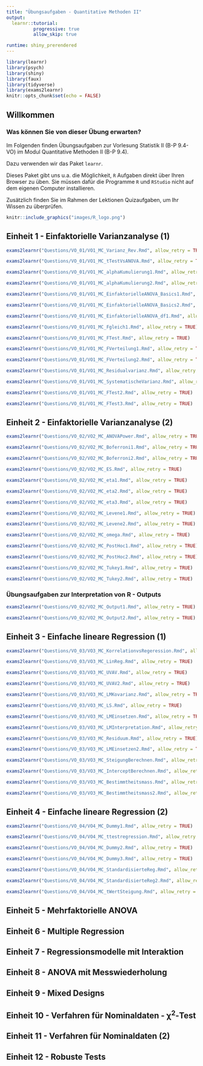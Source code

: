 ```yaml
---
title: "Übungsaufgaben - Quantitative Methoden II"
output: 
  learnr::tutorial:
          progressive: true
          allow_skip: true

runtime: shiny_prerendered
---
```


```r
library(learnr)
library(psych)
library(shiny)
library(faux)
library(tidyverse)
library(exams2learnr)
knitr::opts_chunk$set(echo = FALSE)
```

## Willkommen

### Was können Sie von dieser Übung erwarten?

Im Folgenden finden Übungsaufgaben zur Vorlesung Statistik II (B-P 9.4-VO) im Modul Quantitative Methoden II (B-P 9.4).

Dazu verwenden wir das Paket `learnr`.

Dieses Paket gibt uns u.a. die Möglichkeit, `R` Aufgaben direkt über Ihren Browser zu üben. Sie müssen dafür die Programme `R` und `RStudio` nicht auf dem eigenen Computer installieren.

Zusätzlich finden Sie im Rahmen der Lektionen Quizaufgaben, um Ihr Wissen zu überprüfen.

```r
knitr::include_graphics("images/R_logo.png")
```

## Einheit 1 - Einfaktorielle Varianzanalyse (1)


```r
exams2learnr("Questions/VO_01/VO1_MC_Varianz_Rev.Rmd", allow_retry = TRUE)
```

```r
exams2learnr("Questions/VO_01/VO1_MC_tTestVsANOVA.Rmd", allow_retry = TRUE)
```

```r
exams2learnr("Questions/VO_01/VO1_MC_alphaKumulierung1.Rmd", allow_retry = TRUE)
```

```r
exams2learnr("Questions/VO_01/VO1_MC_alphaKumulierung2.Rmd", allow_retry = TRUE)
```

```r
exams2learnr("Questions/VO_01/VO1_MC_EinfaktorielleANOVA_Basics1.Rmd", allow_retry = TRUE)
```

```r
exams2learnr("Questions/VO_01/VO1_MC_EinfaktorielleANOVA_Basics2.Rmd", allow_retry = TRUE)
```

```r
exams2learnr("Questions/VO_01/VO1_MC_EinfaktorielleANOVA_df1.Rmd", allow_retry = TRUE)
```

```r
exams2learnr("Questions/VO_01/VO1_MC_Fgleich1.Rmd", allow_retry = TRUE)
```

```r
exams2learnr("Questions/VO_01/VO1_MC_FTest.Rmd", allow_retry = TRUE)
```

```r
exams2learnr("Questions/VO_01/VO1_MC_FVerteilung1.Rmd", allow_retry = TRUE)
```

```r
exams2learnr("Questions/VO_01/VO1_MC_FVerteilung2.Rmd", allow_retry = TRUE)
```

```r
exams2learnr("Questions/VO_01/VO1_MC_Residualvarianz.Rmd", allow_retry = TRUE)
```

```r
exams2learnr("Questions/VO_01/VO1_MC_SystematischeVarianz.Rmd", allow_retry = TRUE)
```

```r
exams2learnr("Questions/VO_01/VO1_MC_FTest2.Rmd", allow_retry = TRUE)
```

```r
exams2learnr("Questions/VO_01/VO1_MC_FTest3.Rmd", allow_retry = TRUE)
```

## Einheit 2 - Einfaktorielle Varianzanalyse (2)

```r
exams2learnr("Questions/VO_02/VO2_MC_ANOVAPower.Rmd", allow_retry = TRUE)
```

```r
exams2learnr("Questions/VO_02/VO2_MC_Boferroni1.Rmd", allow_retry = TRUE)
```

```r
exams2learnr("Questions/VO_02/VO2_MC_Boferroni2.Rmd", allow_retry = TRUE)
```

```r
exams2learnr("Questions/VO_02/VO2_MC_ES.Rmd", allow_retry = TRUE)
```

```r
exams2learnr("Questions/VO_02/VO2_MC_eta1.Rmd", allow_retry = TRUE)
```

```r
exams2learnr("Questions/VO_02/VO2_MC_eta2.Rmd", allow_retry = TRUE)
```

```r
exams2learnr("Questions/VO_02/VO2_MC_eta3.Rmd", allow_retry = TRUE)
```

```r
exams2learnr("Questions/VO_02/VO2_MC_Levene1.Rmd", allow_retry = TRUE)
```

```r
exams2learnr("Questions/VO_02/VO2_MC_Levene2.Rmd", allow_retry = TRUE)
```

```r
exams2learnr("Questions/VO_02/VO2_MC_omega.Rmd", allow_retry = TRUE)
```

```r
exams2learnr("Questions/VO_02/VO2_MC_PostHoc1.Rmd", allow_retry = TRUE)
```

```r
exams2learnr("Questions/VO_02/VO2_MC_PostHoc2.Rmd", allow_retry = TRUE)
```

```r
exams2learnr("Questions/VO_02/VO2_MC_Tukey1.Rmd", allow_retry = TRUE)
```

```r
exams2learnr("Questions/VO_02/VO2_MC_Tukey2.Rmd", allow_retry = TRUE)
```

### Übungsaufgaben zur Interpretation von R - Outputs


```r
exams2learnr("Questions/VO_02/VO2_MC_Output1.Rmd", allow_retry = TRUE)
```


```r
exams2learnr("Questions/VO_02/VO2_MC_Output2.Rmd", allow_retry = TRUE)
```




## Einheit 3 - Einfache lineare Regression (1)

```r
exams2learnr("Questions/VO_03/VO3_MC_KorrelationvsRegeression.Rmd", allow_retry = TRUE)
```

```r
exams2learnr("Questions/VO_03/VO3_MC_LinReg.Rmd", allow_retry = TRUE)
```

```r
exams2learnr("Questions/VO_03/VO3_MC_UVAV.Rmd", allow_retry = TRUE)
```

```r
exams2learnr("Questions/VO_03/VO3_MC_UVAV2.Rmd", allow_retry = TRUE)
```

```r
exams2learnr("Questions/VO_03/VO3_MC_LMKovarianz.Rmd", allow_retry = TRUE)
```

```r
exams2learnr("Questions/VO_03/VO3_MC_LS.Rmd", allow_retry = TRUE)
```

```r
exams2learnr("Questions/VO_03/VO3_MC_LMEinsetzen.Rmd", allow_retry = TRUE)
```

```r
exams2learnr("Questions/VO_03/VO3_MC_LMInterpretation.Rmd", allow_retry = TRUE)
```

```r
exams2learnr("Questions/VO_03/VO3_MC_Residuum.Rmd", allow_retry = TRUE)
```

```r
exams2learnr("Questions/VO_03/VO3_MC_LMEinsetzen2.Rmd", allow_retry = TRUE)
```

```r
exams2learnr("Questions/VO_03/VO3_MC_SteigungBerechnen.Rmd", allow_retry = TRUE)
```

```r
exams2learnr("Questions/VO_03/VO3_MC_InterceptBerechnen.Rmd", allow_retry = TRUE)
```

```r
exams2learnr("Questions/VO_03/VO3_MC_Bestimmtheitsmass.Rmd", allow_retry = TRUE)
```

```r
exams2learnr("Questions/VO_03/VO3_MC_Bestimmtheitsmass2.Rmd", allow_retry = TRUE)
```

## Einheit 4 - Einfache lineare Regression (2)

```r
exams2learnr("Questions/VO_04/VO4_MC_Dummy1.Rmd", allow_retry = TRUE)
```

```r
exams2learnr("Questions/VO_04/VO4_MC_ttestregression.Rmd", allow_retry = TRUE)
```

```r
exams2learnr("Questions/VO_04/VO4_MC_Dummy2.Rmd", allow_retry = TRUE)
```

```r
exams2learnr("Questions/VO_04/VO4_MC_Dummy3.Rmd", allow_retry = TRUE)
```

```r
exams2learnr("Questions/VO_04/VO4_MC_StandardisierteReg.Rmd", allow_retry = TRUE)
```

```r
exams2learnr("Questions/VO_04/VO4_MC_StandardisierteReg2.Rmd", allow_retry = TRUE)
```

```r
exams2learnr("Questions/VO_04/VO4_MC_tWertSteigung.Rmd", allow_retry = TRUE)
```

## Einheit 5 - Mehrfaktorielle ANOVA

## Einheit 6 - Multiple Regression

## Einheit 7 - Regressionsmodelle mit Interaktion

## Einheit 8 - ANOVA mit Messwiederholung

## Einheit 9 - Mixed Designs

## Einheit 10 - Verfahren für Nominaldaten - χ<sup>2</sup>-Test

## Einheit 11 - Verfahren für Nominaldaten (2)

## Einheit 12 - Robuste Tests

